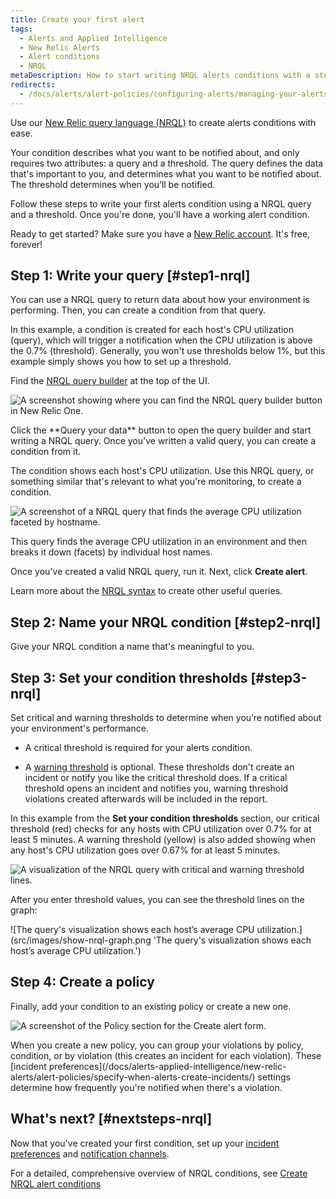 ```yaml
---
title: Create your first alert
tags:
  - Alerts and Applied Intelligence
  - New Relic Alerts
  - Alert conditions
  - NRQL
metaDescription: How to start writing NRQL alerts conditions with a step-by-step user case.
redirects:
  - /docs/alerts/alert-policies/configuring-alerts/managing-your-alerts
---
```


Use our [New Relic query language (NRQL)](/docs/query-your-data/nrql-new-relic-query-language/get-started/introduction-nrql-new-relics-query-language/) to create alerts conditions with ease.

Your condition describes what you want to be notified about, and only requires two attributes: a query and a threshold. The query defines the data that's important to you, and determines what you want to be notified about. The threshold determines when you’ll be notified.

Follow these steps to write your first alerts condition using a NRQL query and a threshold. Once you're done, you'll have a working alert condition.

Ready to get started? Make sure you have a [New Relic account](https://newrelic.com/signup). It's free, forever!

## Step 1: Write your query [#step1-nrql]

You can use a NRQL query to return data about how your environment is performing. Then, you can create a condition from that query.

In this example, a condition is created for each host's CPU utilization (query), which will trigger a notification when the CPU utilization is above the 0.7% (threshold). Generally, you won't use thresholds below 1%, but this example simply shows you how to set up a threshold.

Find the [NRQL query builder](/docs/query-your-data/explore-query-data/query-builder/use-advanced-nrql-mode-query-data/) at the top of the UI.

![A screenshot showing where you can find the NRQL query builder button in New Relic One.](src/images/querybuilder_access.png 'A screenshot showing where you can find the NRQL query builder button in New Relic One.')

<figcaption>
  Click the **Query your data** button to open the query builder and start
  writing a NRQL query. Once you've written a valid query, you can create a
  condition from it.
</figcaption>

The condition shows each host's CPU utilization. Use this NRQL query, or something similar that's relevant to what you're monitoring, to create a condition.

![A screenshot of a NRQL query that finds the average CPU utilization faceted by hostname.](src/images/nrql-query.png 'A screenshot of a NRQL query that finds the average CPU utilization faceted by hostname.')

<figcaption>
  This query finds the average CPU utilization in an environment and then breaks
  it down (facets) by individual host names.
</figcaption>

Once you've created a valid NRQL query, run it. Next, click **Create alert**.

Learn more about the [NRQL syntax](/docs/query-your-data/nrql-new-relic-query-language/get-started/introduction-nrql-new-relics-query-language/#syntax) to create other useful queries.

## Step 2: Name your NRQL condition [#step2-nrql]

Give your NRQL condition a name that's meaningful to you.

## Step 3: Set your condition thresholds [#step3-nrql]

Set critical and warning thresholds to determine when you’re notified about your environment's performance.

- A critical threshold is required for your alerts condition.

- A [warning threshold](/docs/alerts-applied-intelligence/new-relic-alerts/alert-conditions/set-thresholds-alert-condition/#threshold-levels) is optional. These thresholds don't create an incident or notify you like the critical threshold does. If a critical threshold opens an incident and notifies you, warning threshold violations created afterwards will be included in the report.

In this example from the **Set your condition thresholds** section, our critical threshold (red) checks for any hosts with CPU utilization over 0.7% for at least 5 minutes. A warning threshold (yellow) is also added showing when any host's CPU utilization goes over 0.67% for at least 5 minutes.

![A visualization of the NRQL query with critical and warning threshold lines.](src/images/nrql-set-threshold.png 'A visualization of the NRQL query with critical and warning threshold lines.')

After you enter threshold values, you can see the threshold lines on the graph:

![The query's visualization shows each host’s average CPU utilization.](src/images/show-nrql-graph.png 'The query's visualization shows each host’s average CPU utilization.')

## Step 4: Create a policy

Finally, add your condition to an existing policy or create a new one.

![A screenshot of the Policy section for the Create alert form.](src/images/nrql-create-policy.png 'A screenshot of the Policy section for the Create alert form.')

<figcaption>
  When you create a new policy, you can group your violations by policy,
  condition, or by violation (this creates an incident for each violation).
  These [incident
  preferences](/docs/alerts-applied-intelligence/new-relic-alerts/alert-policies/specify-when-alerts-create-incidents/)
  settings determine how frequently you're notified when there's a violation.
</figcaption>

## What's next? [#nextsteps-nrql]

Now that you've created your first condition, set up your [incident preferences](/docs/alerts-applied-intelligence/new-relic-alerts/alert-policies/specify-when-alerts-create-incidents/) and [notification channels](/docs/alerts-applied-intelligence/new-relic-alerts/alert-notifications/notification-channels-control-where-send-alerts/).

For a detailed, comprehensive overview of NRQL conditions, see [Create NRQL alert conditions](/docs/alerts-applied-intelligence/new-relic-alerts/alert-conditions/create-nrql-alert-conditions/)
